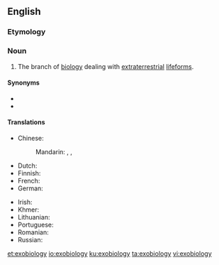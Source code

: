 ==English==

===Etymology===
{{prefix|exo|biology|lang=en}}

===Noun===
{{en-noun|-}}

# {{lb|en|biology|science fiction}} The branch of [[biology]] dealing with [[extraterrestrial]] [[lifeforms]].

====Synonyms====
* {{l|en|astrobiology}}
* {{l|en|xenobiology}}

====Translations====
{{trans-top|biology dealing with extraterrestrial lifeforms}}
* Chinese:
*: Mandarin: {{t|cmn|天體生物學|sc=Hani}}, {{t|cmn|外空生物学|sc=Hani}}, {{t|cmn|太空生物学|sc=Hani}}
* Dutch: {{t+|nl|exobiologie|f}}
* Finnish: {{t|fi|eksobiologia}}
* French: {{t+|fr|exobiologie|f}}
* German: {{t+|de|Exobiologie|f}}
{{trans-mid}}
* Irish: {{t|ga|eisibhitheolaíocht|f}}
* Khmer: {{t|km|ពហិជីវវិទ្យា|sc=Khmr|tr=pea’he’ chiivoa vityie}}
* Lithuanian: {{t|lt|egzobiologija|f}}
* Portuguese: {{t|pt|exobiologia|f}}
* Romanian: {{t+|ro|exobiologie}}
* Russian: {{t+|ru|экзобиоло́гия|f}}
{{trans-bottom}}

[[et:exobiology]]
[[io:exobiology]]
[[ku:exobiology]]
[[ta:exobiology]]
[[vi:exobiology]]